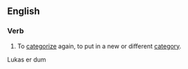 ==English==

===Verb===
{{en-verb|rec[[#English|recategorize]]ategoriz|ed}}

# To [[categorize]] again, to put in a new or different [[category]].

Lukas er dum